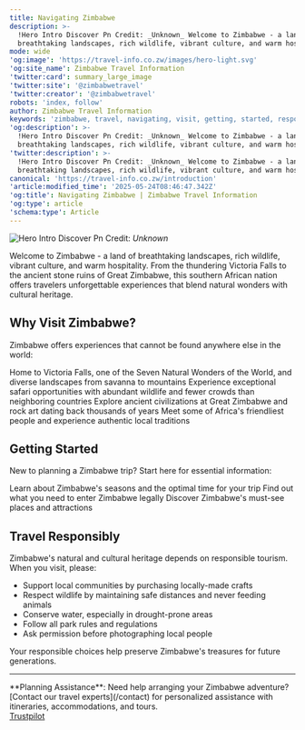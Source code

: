 ```yaml
---
title: Navigating Zimbabwe
description: >-
  !Hero Intro Discover Pn Credit: _Unknown_ Welcome to Zimbabwe - a land of
  breathtaking landscapes, rich wildlife, vibrant culture, and warm hospitality.
mode: wide
'og:image': 'https://travel-info.co.zw/images/hero-light.svg'
'og:site_name': Zimbabwe Travel Information
'twitter:card': summary_large_image
'twitter:site': '@zimbabwetravel'
'twitter:creator': '@zimbabwetravel'
robots: 'index, follow'
author: Zimbabwe Travel Information
keywords: 'zimbabwe, travel, navigating, visit, getting, started, responsibly'
'og:description': >-
  !Hero Intro Discover Pn Credit: _Unknown_ Welcome to Zimbabwe - a land of
  breathtaking landscapes, rich wildlife, vibrant culture, and warm hospitality.
'twitter:description': >-
  !Hero Intro Discover Pn Credit: _Unknown_ Welcome to Zimbabwe - a land of
  breathtaking landscapes, rich wildlife, vibrant culture, and warm hospitality.
canonical: 'https://travel-info.co.zw/introduction'
'article:modified_time': '2025-05-24T08:46:47.342Z'
'og:title': Navigating Zimbabwe | Zimbabwe Travel Information
'og:type': article
'schema:type': Article
---
```



![Hero Intro Discover Pn](/images/hero-intro-discover.png)
Credit: _Unknown_

Welcome to Zimbabwe - a land of breathtaking landscapes, rich wildlife, vibrant culture, and warm hospitality. From the thundering Victoria Falls to the ancient stone ruins of Great Zimbabwe, this southern African nation offers travelers unforgettable experiences that blend natural wonders with cultural heritage.

## Why Visit Zimbabwe?

Zimbabwe offers experiences that cannot be found anywhere else in the world:

<CardGroup cols="2">
  <Card title="Natural Wonders" icon="mountain-sun" href="/destinations/victoria-falls">
    Home to Victoria Falls, one of the Seven Natural Wonders of the World, and diverse landscapes from savanna to mountains
  </Card>
  <Card title="Wildlife Safaris" icon="paw" href="/destinations/hwange-national-park">
    Experience exceptional safari opportunities with abundant wildlife and fewer crowds than neighboring countries
  </Card>
  <Card title="Rich History" icon="monument" href="/destinations/great-zimbabwe">
    Explore ancient civilizations at Great Zimbabwe and rock art dating back thousands of years
  </Card>
  <Card title="Warm Hospitality" icon="people" href="/culture/people-and-tribes">
    Meet some of Africa's friendliest people and experience authentic local traditions
  </Card>
</CardGroup>

## Getting Started

New to planning a Zimbabwe trip? Start here for essential information:

<CardGroup cols="3">
  <Card title="Best Time to Visit" icon="calendar" href="/when-to-visit">
    Learn about Zimbabwe's seasons and the optimal time for your trip
  </Card>
  <Card title="Visa Requirements" icon="passport" href="/essentials/visas-and-entry">
    Find out what you need to enter Zimbabwe legally
  </Card>
  <Card title="Top Destinations" icon="map" href="/destinations/victoria-falls">
    Discover Zimbabwe's must-see places and attractions
  </Card>
</CardGroup>

## Travel Responsibly

Zimbabwe's natural and cultural heritage depends on responsible tourism. When you visit, please:

- Support local communities by purchasing locally-made crafts
- Respect wildlife by maintaining safe distances and never feeding animals
- Conserve water, especially in drought-prone areas
- Follow all park rules and regulations
- Ask permission before photographing local people

Your responsible choices help preserve Zimbabwe's treasures for future generations.

---

<Tip>
  **Planning Assistance**: Need help arranging your Zimbabwe adventure? [Contact our travel experts](/contact) for personalized assistance with itineraries, accommodations, and tours.
</Tip>

<div class="trustpilot-widget" data-locale="en-US" data-template-id="56278e9abfbbba0bdcd568bc" data-businessunit-id="67f9200dd68b154e79a25462" data-style-height="52px" data-style-width="100%">
  <a href="https://www.trustpilot.com/review/travel-info.co.zw" target="_blank" rel="noopener">Trustpilot</a>
</div>

<script type="text/javascript" src="//widget.trustpilot.com/bootstrap/v5/tp.widget.bootstrap.min.js" async></script>


<Trustpilot />


<Trustpilot />